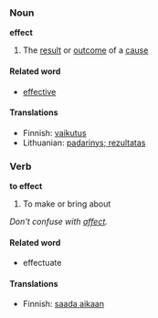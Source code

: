===Noun===
'''effect'''
#The [[result]] or [[outcome]] of a [[cause]]

====Related word====

*[[effective]]

====Translations====

*Finnish: [[vaikutus]]
*Lithuanian: [[padarinys; rezultatas]]

===Verb===
'''to effect'''
#To make or bring about

''Don't confuse with [[affect]].''

====Related word====

*effectuate

====Translations====

*Finnish: [[saada aikaan]]
